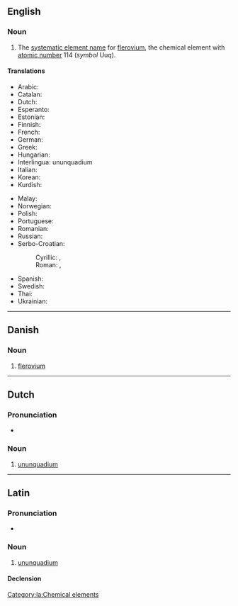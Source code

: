 {{also|Ununquadium}}
==English==
{{elements|en|Uuq|nihonium|Nh|moscovium|Mc}}
{{wikipedia}}

===Noun===
{{en-noun|-}}

# {{lb|en|dated}} The [[systematic element name]] for [[flerovium]], the chemical element with [[atomic number]] 114 (''symbol'' Uuq).

====Translations====
{{trans-top|chemical element}}
* Arabic: {{t|ar|أُنُون كُوَادْيُوم|tr=ʾunun kuwadyum|m}}
* Catalan: {{t+|ca|ununquadi|m}}
* Dutch: {{t+|nl|ununquadium|n}}
* Esperanto: {{t+|eo|ununkvadio}}
* Estonian: {{t|et|ununkvaadium}}
* Finnish: {{t+|fi|ununkvadium}}
* French: {{t+|fr|ununquadium|m}}
* German: {{t+|de|Ununquadium|n}}
* Greek: {{t|el|ουνοκουάντιο|n}}
* Hungarian: {{t+|hu|ununquadium}}
* Interlingua: ununquadium
* Italian: {{t+|it|ununquadio|m}}
* Korean: {{t|ko|우눈쿼듐}}
* Kurdish: {{t+|kmr|ûnûnkûadyûm}}
{{trans-mid}}
* Malay: {{t|ms|ununkuadium}}
* Norwegian: {{t|no|ununquadium}}
* Polish: {{t+|pl|ununquadium|m}}
* Portuguese: {{t+|pt|ununquádio|m}}
* Romanian: {{t+|ro|ununquadiu|n}}
* Russian: {{t+|ru|унунква́дий|m}}
* Serbo-Croatian:
*: Cyrillic: {{t|sh|унунквадијум|m}}, {{t|sh|унунквадиј|m}}
*: Roman: {{t|sh|ununkvadijum|m}}, {{t|sh|ununkvadij|m}}
* Spanish: {{t+|es|ununquadio|m}}
* Swedish: {{t+|sv|ununquadium}}
* Thai: {{t|th|อูนอูนควอเดียม|tr=ūnūnkwōdiam}}
* Ukrainian: {{t|uk|унунква́дій|m}}
{{trans-bottom}}

----

==Danish==

===Noun===
{{da-noun}}

# [[flerovium]]

----

==Dutch==
{{wikipedia|lang=nl}}
{{elements|nl|Uuq|ununtrium|Uut|ununpentium|Uup}}

===Pronunciation===
* {{audio|nl|Nl-ununquadium.ogg|Audio}}

===Noun===
{{nl-noun|n|-|-}}

# [[#English|ununquadium]]

----

==Latin==
{{wikipedia|lang=la}}

===Pronunciation===
* {{la-IPA|ūnūnquadium}}

===Noun===
{{la-noun|ūnūnquadium<2.-ium>}}

# [[#English|ununquadium]]

====Declension====
{{la-ndecl|ūnūnquadium<2.-ium>}}

[[Category:la:Chemical elements]]